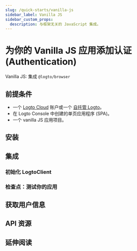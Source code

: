 ```yaml
---
slug: /quick-starts/vanilla-js
sidebar_label: Vanilla JS
sidebar_custom_props:
  description: 与框架无关的 JavaScript 集成。
---
```




# 为你的 Vanilla JS 应用添加认证 (Authentication)

Vanilla JS: 集成 `@logto/browser`

<GuideTip />

## 前提条件

- 一个 [Logto Cloud](https://cloud.logto.io) 账户或一个 [自托管 Logto](/introduction/set-up-logto-oss)。
- 在 Logto Console 中创建的单页应用程序 (SPA)。
- 一个 vanilla JS 应用项目。

## 安装

<AddSdk />

## 集成

### 初始化 LogtoClient

<InitClient />

<ImplementSignInAndSignOut />

### 检查点：测试你的应用

<CheckIntegration />

## 获取用户信息

<GetUserInformation />

## API 资源

<ApiResources />

## 延伸阅读

<FurtherReadings />

